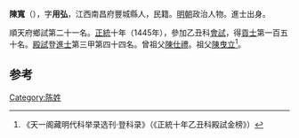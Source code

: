 '''陳寬'''（{{bd|1403年||？}}），字'''用弘'''，江西南昌府豐城縣人，民籍。[[明朝|明朝]]政治人物。進士出身。

順天府鄉試第二十一名。[[正统_(年号)|正統]]十年（1445年），參加乙丑科[[會試|會試]]，得[[貢士|貢士]]第一百五十名。[[殿試|殿試]]登[[進士|進士]]第三甲第四十四名。曾祖父[[陳仕禮|陳仕禮]]。祖父[[陳曳立|陳曳立]]<ref>《天一阁藏明代科举录选刊·登科录》（《正統十年乙丑科殿試金榜》）</ref>。

==参考==
{{reflist}}
{{明朝人物小作品}}
{{正統十年乙丑科殿試金榜}}

[[Category:陈姓|Category:陈姓]]